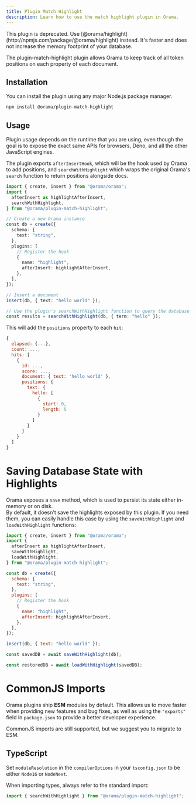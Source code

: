 ```yaml
---
title: Plugin Match Highlight
description: Learn how to use the match highlight plugin in Orama.
---
```


<Callout type='error' title='Deprecated'>
This plugin is deprecated. Use [@orama/highlight](http://npmjs.com/package/@orama/highlight) instead. It's faster and does not increase the memory footprint of your database.
</Callout>

The plugin-match-highlight plugin allows Orama to keep track of all token positions on each property of each document.

## Installation

You can install the plugin using any major Node.js package manager.

```bash
npm install @orama/plugin-match-highlight
```
## Usage

Plugin usage depends on the runtime that you are using, even though the goal is to expose the exact same APIs for browsers, Deno, and all the other JavaScript engines.

The plugin exports `afterInsertHook`, which will be the hook used by Orama to add positions, and `searchWithHighlight` which wraps the original Orama's `search` function to return positions alongside docs.

```typescript copy
import { create, insert } from "@orama/orama";
import {
  afterInsert as highlightAfterInsert,
  searchWithHighlight,
} from "@orama/plugin-match-highlight";

// Create a new Orama instance
const db = create({
  schema: {
    text: "string",
  },
  plugins: [
    // Register the hook
    {
      name: "highlight",
      afterInsert: highlightAfterInsert,
    },
  ],
});

// Insert a document
insert(db, { text: "hello world" });

// Use the plugin's searchWithHighlight function to query the database
const results = searchWithHighlight(db, { term: "hello" });
```

This will add the `positions` property to each `hit`:

```js copy
{
  elapsed: {...},
  count: ...,
  hits: [
    {
      id: ...,
      score: ...,
      document: { text: 'hello world' },
      positions: {
        text: {
          hello: [
            {
              start: 0,
              length: 5
            }
          ]
        }
      }
    }
  ]
}
```

# Saving Database State with Highlights

Orama exposes a `save` method, which is used to persist its state either in-memory or on disk. \
By default, it doesn't save the highlights exposed by this plugin. If you need them, you can easily handle this case by using the `saveWithHighlight` and `loadWithHighlight` functions:

```js
import { create, insert } from "@orama/orama";
import {
  afterInsert as highlightAfterInsert,
  saveWithHighlight,
  loadWithHighlight,
} from "@orama/plugin-match-highlight";

const db = create({
  schema: {
    text: "string",
  },
  plugins: [
    // Register the hook
    {
      name: "highlight",
      afterInsert: highlightAfterInsert,
    },
  ],
});

insert(db, { text: "hello world" });

const savedDB = await saveWithHighlight(db);

const restoredDB = await loadWithHighlight(savedDB);
```

# CommonJS Imports

Orama plugins ship **ESM** modules by default. This allows us to move faster when providing new features and bug fixes, as well as using the `"exports"` field in `package.json` to provide a better developer experience.

CommonJS imports are still supported, but we suggest you to migrate to ESM.

## TypeScript

Set `moduleResolution` in the `compilerOptions` in your `tsconfig.json` to be either `Node16` or `NodeNext`.

When importing types, always refer to the standard import:

```ts copy
import { searchWithHighlight } from "@orama/plugin-match-highlight";
```
